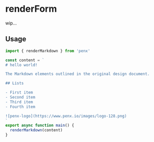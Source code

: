 # renderForm

wip...

## Usage

```ts
import { renderMarkdown } from 'penx'

const content = `
# hello world!

The Markdown elements outlined in the original design document.

## Lists

- First item
- Second item
- Third item
- Fourth item

![penx-logo](https://www.penx.io/images/logo-128.png)
`
export async function main() {
  renderMarkdown(content)
}
```
